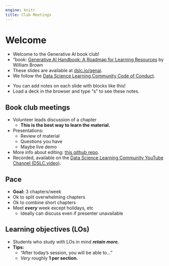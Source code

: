 ```yaml
---
engine: knitr
title: Club Meetings
---
```


# Welcome

- Welcome to the Generative AI book club! 
- "book: [Generative AI Handbook: A Roadmap for Learning Resources](https://genai-handbook.github.io/) by William Brown
- These slides are available at [dslc.io/genai](https://dslc.io/genai).
- We follow the [Data Science Learning Community Code of Conduct](https://dslc.io/code_of_conduct.html).

::: notes
- You can add notes on each slide with blocks like this!
- Load a deck in the browser and type "s" to see these notes.
:::

## Book club meetings

-   Volunteer leads discussion of a chapter
    -   **This is the best way to learn the material.**
-   Presentations: 
    -   Review of material
    -   Questions you have
    -   Maybe live demo
-   More info about editing: [this github repo](https://github.com/r4ds/bookclub-genai).
-   Recorded, available on the [Data Science Learning Community YouTube Channel (DSLC.video)](http://dslc.video).

## Pace

-   **Goal:** 3 chapters/week
-   Ok to split overwhelming chapters
-   Ok to combine short chapters
-   Meet ***every*** week except holidays, etc
    -   Ideally can discuss even if presenter unavailable

## Learning objectives (LOs)

-   Students who study with LOs in mind ***retain more.***
-   **Tips:**
    -   "After today's session, you will be able to..."
    -   *Very* roughly **1 per section.**

